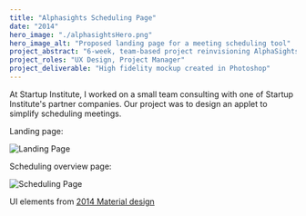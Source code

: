 ```yaml
---
title: "Alphasights Scheduling Page"
date: "2014"
hero_image: "./alphasightsHero.png"
hero_image_alt: "Proposed landing page for a meeting scheduling tool"
project_abstract: "6-week, team-based project reinvisioning AlphaSights' client portal."
project_roles: "UX Design, Project Manager"
project_deliverable: "High fidelity mockup created in Photoshop"
---
```

At Startup Institute, I worked on a small team consulting with one of Startup Institute's partner companies. Our project was to design an applet to simplify scheduling meetings.

Landing page:

![Landing Page](../../src/images/alphasights/AS1.png)

Scheduling overview page:

![Scheduling Page](../../src/images/alphasights/AS2.png)

UI elements from [2014 Material design](https://material.io)
